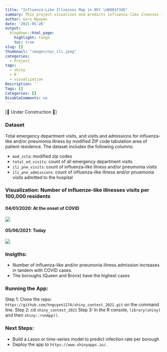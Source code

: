 ```yaml
---
title: "Influenza-Like Illnesses Map in NYC \U0001F34E"
summary: This project visualizes and predicts influenza-like ilnesses in NYC neighborhoods. 
author: Gary Nguyen
date: '2021-05-26'
output:
  blogdown::html_page:
    highlight: tango
    toc: true
slug: []
thumbnail: "images/nyc_ili.jpeg"
categories:
  - Project
tags:
  - shiny
  - R
  - visualization
Description: ''
Tags: []
Categories: []
DisableComments: no
---
```


[🚧 Under Construction 🚧]

### Dataset

Total emergency department visits, and visits and admissions for influenza-like and/or pneumonia illness by modified ZIP code tabulation area of patient residence. The dataset includes the following columns:

* `mod_zcta`: modified zip codes
* `total_ed_visits`: count of all emergency department visits
* `ili_pne_visits`: count of influenza-like illness and/or pneumonia visits
* `ili_pne_admissions`: count of influenza-like illness and/or pnuemonia visits admitted to the hospital

### Visualization: Number of influenze-like illnesses visits per 100,000 residents

#### 04/01/2020: At the onset of COVID

![](ili_040120.png)

#### 05/06/2021: Today

![](ili_050621.png)

### Insigths:

* Number of influenza-like and/or pneumonia illness admission increases in tandem with COVID cases.
* The boroughs (Queen and Bronx) have the highest cases

### Running the App:

Step 1: Clone the repo: `https://github.com/hnguyen1174/shiny_contest_2021.git` on the command line.
Step 2: cd `shiny_contest_2021`
Step 3: In the R console, `library(shiny)` and then `shiny::runApp()`.

### Next Steps:

* Build a Lasso or time-series model to predict infection rate per borough
* Deploy the app to `https://www.shinyapps.io/`.




